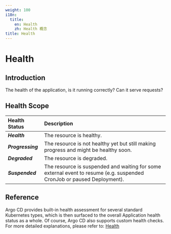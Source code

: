 ```yaml
---
weight: 100
i18n:
  title:
    en: Health
    zh: Health 概念
title: Health
---
```

# Health

## Introduction
The health of the application, is it running correctly? Can it serve requests?

## Health Scope

| **Health Status**       |  **Description**                        |
|:------------------------| :------------------------------------- |
|***Health***  | The resource is healthy. |
|***Progressing***  |The resource is not healthy yet but still making progress and might be healthy soon. |
|***Degraded***  | The resource is degraded.     |
|***Suspended*** | The resource is suspended and waiting for some external event to resume (e.g. suspended CronJob or paused Deployment). |

## Reference
Argo CD provides built-in health assessment for several standard Kubernetes types, which is then surfaced to the overall Application health status as a whole. Of course, Argo CD also supports custom health checks. For more detailed explanations, please refer to: [Health](https://argo-cd.readthedocs.io/en/stable/operator-manual/health/)
